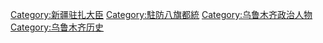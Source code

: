 {{catmore}}
[[Category:新疆驻扎大臣|Category:新疆驻扎大臣]]
[[Category:駐防八旗都統|Category:駐防八旗都統]]
[[Category:乌鲁木齐政治人物|Category:乌鲁木齐政治人物]]
[[Category:乌鲁木齐历史|Category:乌鲁木齐历史]]